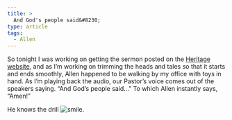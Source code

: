 ```yaml
---
title: >
  And God's people said&#8230;
type: article
tags:
  - Allen
---
```


So tonight I was working on getting the sermon posted on the [Heritage website](http://www.heritagecenterville.org/sermons/), and as I’m working on trimming the heads and tales so that it starts and ends smoothly, Allen happened to be walking by my office with toys in hand. As I’m playing back the audio, our Pastor’s voice comes out of the speakers saying. “And God’s people said…” To which Allen instantly says, “Amen!”

He knows the drill ![smile](smile.gif).
